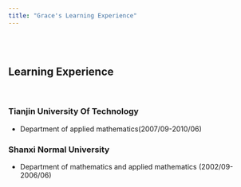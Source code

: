 ---
title: "Grace's Learning Experience"
---
<br>
</br>

## Learning Experience
<br>

### Tianjin University Of Technology
* Department of applied mathematics(2007/09-2010/06)

### Shanxi Normal University
* Department of mathematics and applied mathematics (2002/09-2006/06)

<br>

